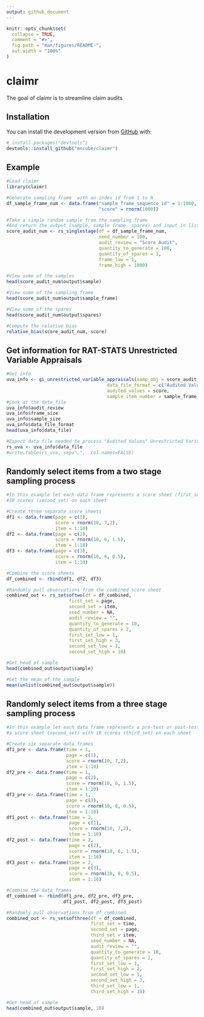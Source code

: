```yaml
---
output: github_document
---
```


<!-- README.md is generated from README.Rmd. Please edit that file -->

```r
knitr::opts_chunk$set(
  collapse = TRUE,
  comment = "#>",
  fig.path = "man/figures/README-",
  out.width = "100%"
)
```

# claimr

<!-- badges: start -->
<!-- badges: end -->

The goal of claimr is to streamline claim audits

## Installation

You can install the development version from [GitHub](https://github.com/) with:

``` r
# install.packages("devtools")
devtools::install_github("mncube/claimr")
```
## Example
```r
#Load claimr
library(claimr)

#Generate sampling frame  with an index id from 1 to N
df_sample_frame_num <- data.frame("sample_frame_sequence_id" = 1:1000,
                                  "score" = rnorm(1000))

#Take a simple random sample from the sampling frame
#And return the output (sample, sample frame, spares) and input in lists
score_audit_num <- rs_singlestage(df = df_sample_frame_num,
                                  seed_number = 100,
                                  audit_review = "Score Audit",
                                  quantity_to_generate = 100,
                                  quantity_of_spares = 3,
                                  frame_low = 1,
                                  frame_high = 1000)

#View some of the samples
head(score_audit_num$output$sample)

#View some of the sampling frame
head(score_audit_num$output$sample_frame)

#View some of the spares
head(score_audit_num$output$spares)

#Compute the relative bias
relative_bias(score_audit_num, score)
```
## Get information for RAT-STATS Unrestricted Variable Appraisals
```r
#Get info
uva_info <- gi_unrestricted_variable_appraisals(samp_obj = score_audit_num,
                                     data_file_format = c("Audited Values"),
                                     audited_values = score,
                                     sample_item_number = sample_frame_sequence_id)
#Look at the data_file
uva_info$audit_review
uva_info$frame_size
uva_info$sample_size
uva_info$data_file_format
head(uva_info$data_file)

#Export data file needed to process "Audited Values" Unrestricted Variable Appraisals in RAT-STATS
rs_uva <- uva_info$data_file
#write.table(rs_uva, sep=",",  col.names=FALSE)
```

## Randomly select items from a two stage sampling process 
```r
#In this example let each data frame represents a score sheet (first_set) with
#10 scores (second_set) on each sheet

#Create three separate score sheets 
df1 <- data.frame(page = c(1),
                  score = rnorm(10, 7,2),
                  item = 1:10)
df2 <- data.frame(page = c(2),
                  score = rnorm(10, 6, 1.5),
                  item = 1:10)
df3 <- data.frame(page = c(3),
                  score = rnorm(10, 8, 0.5),
                  item = 1:10)

#Combine the score sheets
df_combined <- rbind(df1, df2, df3)

#Randomly pull observations from the combined score sheet
combined_out <- rs_setsoftwo(df = df_combined,
                       first_set = page,
                       second_set = item,
                       seed_number = NA,
                       audit_review = "",
                       quantity_to_generate = 10,
                       quantity_of_spares = 2,
                       first_set_low = 1,
                       first_set_high = 3,
                       second_set_low = 1,
                       second_set_high = 10)

#Get head of sample
head(combined_out$output$sample)

#Get the mean of the sample
mean(unlist(combined_out$output$sample))
```

## Randomly select items from a three stage sampling process 
```r
#In this example let each data frame represents a pre-test or post-test (first_set) and 
#a score sheet (second_set) with 10 scores (third_set) on each sheet

#Create six separate data frames
df1_pre <- data.frame(time = 1,
                      page = c(1),
                      score = rnorm(10, 7,2),
                      item = 1:10)
df2_pre <- data.frame(time = 1,
                      page = c(2),
                      score = rnorm(10, 6, 1.5),
                      item = 1:10)
df3_pre <- data.frame(time = 1,
                      page = c(3),
                      score = rnorm(10, 8, 0.5),
                      item = 1:10)
df1_post <- data.frame(time = 2,
                       page = c(1),
                       score = rnorm(10, 7,2),
                       item = 1:10)
df2_post <- data.frame(time = 2,
                       page = c(2),
                       score = rnorm(10, 6, 1.5),
                       item = 1:10)
df3_post <- data.frame(time = 2,
                       page = c(3),
                       score = rnorm(10, 8, 0.5),
                       item = 1:10)

#Combine the data frames
df_combined <- rbind(df1_pre, df2_pre, df3_pre,
                     df1_post, df2_post, df3_post)

#Randomly pull observations from df_combined
combined_out <- rs_setsofthree(df = df_combined,
                               first_set = time,
                               second_set = page,
                               third_set = item,
                               seed_number = NA,
                               audit_review = "",
                               quantity_to_generate = 10,
                               quantity_of_spares = 2,
                               first_set_low = 1,
                               first_set_high = 2,
                               second_set_low = 1,
                               second_set_high = 3,
                               third_set_low = 1,
                               third_set_high = 10)

#Get head of sample
head(combined_out$output$sample, 10)
```

